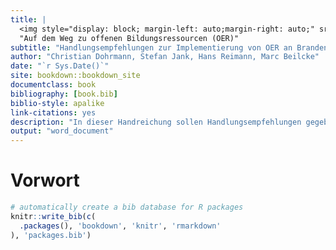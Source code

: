```yaml
--- 
title: |
  <img style="display: block; margin-left: auto;margin-right: auto;" src="title-icon.png" width="200">
  "Auf dem Weg zu offenen Bildungsressourcen (OER)"
subtitle: "Handlungsempfehlungen zur Implementierung von OER an Brandenburger Hochschulen"
author: "Christian Dohrmann, Stefan Jank, Hans Reimann, Marc Beilcke"
date: "`r Sys.Date()`"
site: bookdown::bookdown_site
documentclass: book
bibliography: [book.bib]
biblio-style: apalike
link-citations: yes
description: "In dieser Handreichung sollen Handlungsempfehlungen gegebn werden, wie Strukturen geschaffen werden können, um OER an Brandenburger Hochschulen zu verankern."
output: "word_document"
---
```


# Vorwort


```r
# automatically create a bib database for R packages
knitr::write_bib(c(
  .packages(), 'bookdown', 'knitr', 'rmarkdown'
), 'packages.bib')
```
